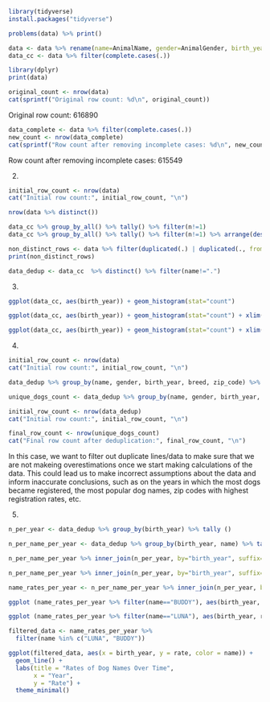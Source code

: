 ```r
library(tidyverse)
install.packages("tidyverse")
```

```r
problems(data) %>% print()
```

```r
data <- data %>% rename(name=AnimalName, gender=AnimalGender, birth_year=AnimalBirthYear, breed=BreedName, zip_code=ZipCode, issue_date=LicenseIssuedDate, expiration_date=LicenseExpiredDate)
data_cc <- data %>% filter(complete.cases(.))
```

```r
library(dplyr)
print(data)
```

```r
original_count <- nrow(data)
cat(sprintf("Original row count: %d\n", original_count))
```
Original row count: 616890

```r
data_complete <- data %>% filter(complete.cases(.))
new_count <- nrow(data_complete)
cat(sprintf("Row count after removing incomplete cases: %d\n", new_count))
```
Row count after removing incomplete cases: 615549

2. 
```r
initial_row_count <- nrow(data)
cat("Initial row count:", initial_row_count, "\n")
```

```r
nrow(data %>% distinct())
```

```r
data_cc %>% group_by_all() %>% tally() %>% filter(n!=1)
data_cc %>% group_by_all() %>% tally() %>% filter(n!=1) %>% arrange(desc(n))
```

```r
non_distinct_rows <- data %>% filter(duplicated(.) | duplicated(., fromLast = TRUE))
print(non_distinct_rows)
```

```r
data_dedup <- data_cc  %>% distinct() %>% filter(name!=".")
```

3.

```r
ggplot(data_cc, aes(birth_year)) + geom_histogram(stat="count")
```

```r
ggplot(data_cc, aes(birth_year)) + geom_histogram(stat="count") + xlim(1980, 2024)
```

```r
ggplot(data_cc, aes(birth_year)) + geom_histogram(stat="count") + xlim(2000, 2020)
```

4. 
```r
initial_row_count <- nrow(data)
cat("Initial row count:", initial_row_count, "\n")
```

```r
data_dedup %>% group_by(name, gender, birth_year, breed, zip_code) %>% tally()
```
```r
unique_dogs_count <- data_dedup %>% group_by(name, gender, birth_year, breed, zip_code) %>% tally() %>% arrange(desc(n))
```

```r
initial_row_count <- nrow(data_dedup)
cat("Initial row count:", initial_row_count, "\n")
```

```r
final_row_count <- nrow(unique_dogs_count)
cat("Final row count after deduplication:", final_row_count, "\n")
```
In this case, we want to filter out duplicate lines/data to make sure that we are not makeing overestimations once we start making calculations of the data. This could lead us to make incorrect assumptions about the data and inform inaccurate conclusions, such as on the years in which the most dogs became registered, the most popular dog names, zip codes with highest registration rates, etc. 

5. 
```r
n_per_year <- data_dedup %>% group_by(birth_year) %>% tally ()
```

```r
n_per_name_per_year <- data_dedup %>% group_by(birth_year, name) %>% tally()
```

```r
n_per_name_per_year %>% inner_join(n_per_year, by="birth_year", suffix=c("_named", "_per_year")) %>% mutate(rate=n_named/n_per_year) %>% filter(birth_year==1999) %>% arrange(desc(rate))
```

```r
n_per_name_per_year %>% inner_join(n_per_year, by="birth_year", suffix=c("_named", "_per_year")) %>% mutate(rate=n_named/n_per_year) %>% filter(birth_year==2023) %>% arrange(desc(rate))
```

```r
name_rates_per_year <- n_per_name_per_year %>% inner_join(n_per_year, by="birth_year", suffix=c("_named", "_per_year")) %>% mutate(rate=n_named/n_per_year)
```

```r
ggplot (name_rates_per_year %>% filter(name=="BUDDY"), aes(birth_year, rate)) + geom_line()
```

```r
ggplot (name_rates_per_year %>% filter(name=="LUNA"), aes(birth_year, rate)) + geom_line()
```

```r
filtered_data <- name_rates_per_year %>%
  filter(name %in% c("LUNA", "BUDDY"))
```

```r
ggplot(filtered_data, aes(x = birth_year, y = rate, color = name)) +
  geom_line() +
  labs(title = "Rates of Dog Names Over Time",
       x = "Year",
       y = "Rate") +
  theme_minimal()
```

```r

```

```r

```

```r

```

```r

  ```